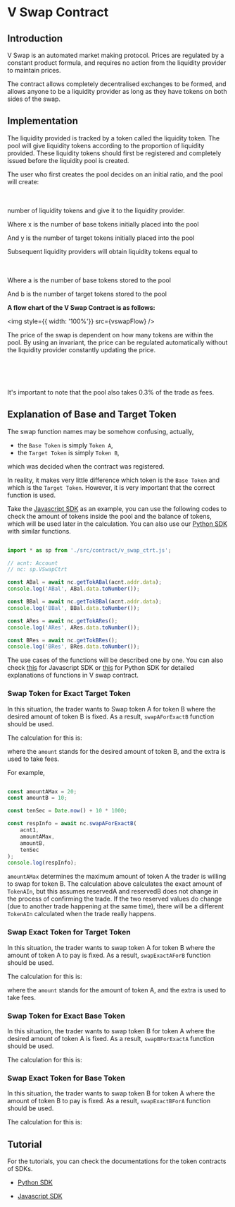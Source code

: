 
<!-- KEYWORDS: V Swap Contract Smart Contract -->

# V Swap Contract


## Introduction

V Swap is an automated market making protocol. Prices are regulated by a constant product formula, and requires no action from the liquidity provider to maintain prices.

The contract allows completely decentralised exchanges to be formed, and allows anyone to be a liquidity provider as long as they have tokens on both sides of the swap.


## Implementation

The liquidity provided is tracked by a token called the liquidity token. The pool will give liquidity tokens according to the proportion of liquidity provided. These liquidity tokens should first be registered and completely issued before the liquidity pool is created.

The user who first creates the pool decides on an initial ratio, and the pool will create:
<br/>
<InlineMath math="number\_of\_minted\_liquidity\_tokens = \sqrt{\smash[b]{x}*{y}}"/>
<br/><br/>


number of liquidity tokens and give it to the liquidity provider.

Where x is the number of base tokens initially placed into the pool

And y is the number of target tokens initially placed into the pool

Subsequent liquidity providers will obtain liquidity tokens equal to
<br/>
<InlineMath math="number\_of\_minted\_liquidity\_tokens = \frac{({\smash[b]{a}*{b}}) * TotalLiquiditySupply}{x + y}"/>
<br/><br/>


Where a is the number of base tokens stored to the pool

And b is the number of target tokens stored to the pool


**A flow chart of the V Swap Contract is as follows:**

<img style={{ width: '100%'}} src={vswapFlow} />


The price of the swap is dependent on how many tokens are within the pool. By using an invariant, the price can be regulated automatically without the liquidity provider constantly updating the price.

<br/>
<InlineMath math="pool\_token\_A\_amount * pool\_token\_B\_amount = k"/>
<br/><br/>

It's important to note that the pool also takes 0.3% of the trade as fees.

## Explanation of Base and Target Token

The swap function names may be somehow confusing, actually,

- the `Base Token` is simply `Token A`, 
- the `Target Token` is simply `Token B`, 

which was decided when the contract was registered.

In reality, it makes very little difference which token is the `Base Token` and which is the `Target Token`. However, it is very important that the correct function is used. 

Take the [Javascript SDK](https://github.com/virtualeconomy/js-vsys) as an example, you can use the following codes to check the amount of tokens inside the pool and the balance of tokens, which will be used later in the calculation. You can also use our [Python SDK](https://github.com/virtualeconomy/py-vsys) with similar functions.

```javascript

import * as sp from './src/contract/v_swap_ctrt.js';

// acnt: Account
// nc: sp.VSwapCtrt

const ABal = await nc.getTokABal(acnt.addr.data);
console.log('ABal', ABal.data.toNumber());

const BBal = await nc.getTokBBal(acnt.addr.data);
console.log('BBal', BBal.data.toNumber());

const ARes = await nc.getTokARes();
console.log('ARes', ARes.data.toNumber());

const BRes = await nc.getTokBRes();
console.log('BRes', BRes.data.toNumber());

```

The use cases of the functions will be described one by one. You can also check [this](https://github.com/virtualeconomy/js-vsys/blob/main/doc/smart_contract/v_swap_ctrt.md) for Javascript SDK or [this](https://github.com/virtualeconomy/py-vsys/blob/main/doc/smart_contract/v_swap_ctrt.md) for Python SDK for detailed explanations of functions in V swap contract.

### Swap Token for Exact Target Token
In this situation, the trader wants to Swap token A for token B where the desired amount of token B is fixed. As a result, `swapAForExactB` function should be used.

The calculation for this is:

<InlineMath math="TokenAIn = \frac {reservedA*amount*1000}{(reservedB-amount)*997}"/>

where the `amount` stands for the desired amount of token B, and the extra <InlineMath math="\frac {1000}{997}"/> is used to take fees.

For example,

```javascript

const amountAMax = 20;
const amountB = 10;

const tenSec = Date.now() + 10 * 1000;

const respInfo = await nc.swapAForExactB(
	acnt1,
	amountAMax,
	amountB,
	tenSec
);
console.log(respInfo);

```

`amountAMax` determines the maximum amount of token A the trader is willing to swap for token B. The calculation above calculates the exact amount of `TokenAIn`, but this assumes reservedA and reservedB does not change in the process of confirming the trade. If the two reserved values do change (due to another trade happening at the same time), there will be a different `TokenAIn` calculated when the trade really happens.

### Swap Exact Token for Target Token
In this situation, the trader wants to swap token A for token B where the amount of token A to pay is fixed. As a result, `swapExactAForB` function should be used.

The calculation for this is:

<InlineMath math="TokenBOut = \frac {reservedB*amount*997}{(reservedA*1000) + (amount*997)}"/>

where the `amount` stands for the amount of token A, and the extra <InlineMath math="\frac {997}{1000}"/> is used to take fees.

### Swap Token for Exact Base Token
In this situation, the trader wants to swap token B for token A where the desired amount of token A is fixed. As a result, `swapBForExactA` function should be used.

The calculation for this is:

<InlineMath math="TokenBIn = \frac {reservedB*amount*1000}{(reservedA - amount)*997}"/>

### Swap Exact Token for Base Token
In this situation, the trader wants to swap token B for token A where the amount of token B to pay is fixed. As a result, `swapExactBForA` function should be used.

The calculation for this is:

<InlineMath math="TokenAOut = \frac {reservedA*amount*997}{(reservedB*1000) + (amount*997)}"/>

## Tutorial

For the tutorials, you can check the documentations for the token contracts of SDKs.

- [Python SDK](https://github.com/virtualeconomy/py-vsys/blob/main/doc/smart_contract/v_swap_ctrt.md)

- [Javascript SDK](https://github.com/virtualeconomy/js-vsys/blob/main/doc/smart_contract/v_swap_ctrt.md)